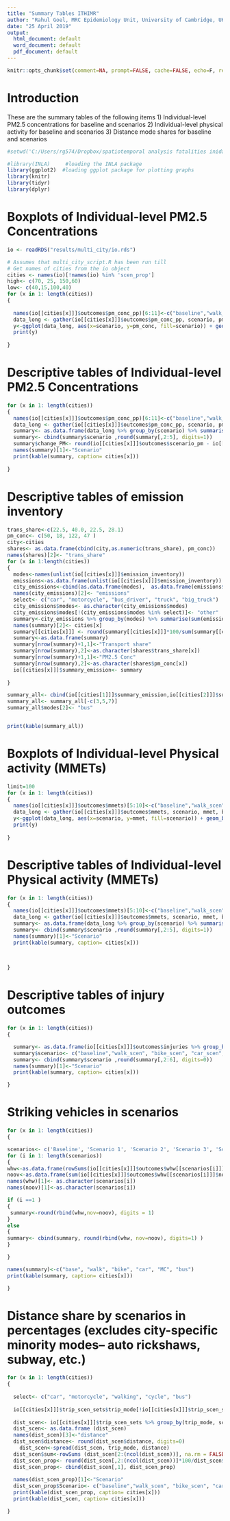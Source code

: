 ```yaml
---
title: "Summary Tables ITHIMR"
author: "Rahul Goel, MRC Epidemiology Unit, University of Cambridge, UK"
date: "25 April 2019"
output:
  html_document: default
  word_document: default
  pdf_document: default
---
```

```r
knitr::opts_chunk$set(comment=NA, prompt=FALSE, cache=FALSE, echo=F, results='asis')

```


# Introduction
These are the summary tables of the following items
1) Individual-level PM2.5 concentrations for baseline and scenarios
2) Individual-level physical activity for baseline and scenarios
3) Distance mode shares for baseline and scenarios


```r
#setwd('C:/Users/rg574/Dropbox/spatiotemporal analysis fatalities inida/Rajasthan tourism road deaths') #to create pretty tables
```

```r
#library(INLA)     #loading the INLA package
library(ggplot2)  #loading ggplot package for plotting graphs
library(knitr)     
library(tidyr)
library(dplyr)

```


# Boxplots of Individual-level PM2.5 Concentrations

```r
io <- readRDS("results/multi_city/io.rds")

# Assumes that multi_city_script.R has been run till 
# Get names of cities from the io object
cities <- names(io)[!names(io) %in% 'scen_prop']
high<- c(70, 25, 150,60)
low<- c(40,15,100,40)
for (x in 1: length(cities))
{
  
  names(io[[cities[x]]]$outcomes$pm_conc_pp)[6:11]<-c("baseline","walk_scen", "bike_scen", "car_scen", "MC_scen", "bus_scen")
  data_long <- gather(io[[cities[x]]]$outcomes$pm_conc_pp, scenario, pm_conc, baseline:bus_scen, factor_key=TRUE)
  y<-ggplot(data_long, aes(x=scenario, y=pm_conc, fill=scenario)) + geom_boxplot(outlier.shape = NA)+ ggtitle(cities[x])+ labs(y="Daily PM2.5 Concentration", x = "Scenarios")+ylim(low[x],high[x])
  print(y)
  
}
```




# Descriptive tables of Individual-level PM2.5 Concentrations

```r

for (x in 1: length(cities))
{
  names(io[[cities[x]]]$outcomes$pm_conc_pp)[6:11]<-c("baseline","walk_scen", "bike_scen", "car_scen", "MC_scen", "bus_scen")
  data_long <- gather(io[[cities[x]]]$outcomes$pm_conc_pp, scenario, pm_conc, baseline:bus_scen, factor_key=TRUE)
  summary<- as.data.frame(data_long %>% group_by(scenario) %>% summarise('mean'=mean(pm_conc),'5th'=quantile(pm_conc, 0.05),'50th'=quantile(pm_conc, 0.5),'95th'=quantile(pm_conc, 0.9)))
  summary<- cbind(summary$scenario ,round(summary[,2:5], digits=1))
  summary$change_PM<- round(io[[cities[x]]]$outcomes$scenario_pm - io[[cities[x]]]$outcomes$scenario_pm[1], digits=2)
  names(summary)[1]<-"Scenario"
  print(kable(summary, caption= cities[x]))
  
}
```




<!-- # Descriptive tables of emission inventory -->

<!-- ```{r, message=FALSE, warning=FALSE, echo=FALSE} -->

<!-- trans_share<-c(22.5, 40.0, 22.5, 28.1)  -->
<!-- pm_conc<- c(50, 18, 122, 47 ) -->
<!-- city<-cities -->
<!-- shares<- as.data.frame(cbind(city,as.numeric(trans_share), pm_conc)) -->
<!-- names(shares)[2]<- "trans_share" -->
<!-- for (x in 1:length(cities)) -->
<!-- { -->
<!--   modes<-names(unlist(io[[cities[x]]]$emission_inventory)) -->
<!--   emissions<-as.data.frame(unlist(io[[cities[x]]]$emission_inventory)) -->
<!--   city_emissions<-cbind(as.data.frame(modes),  as.data.frame(emissions$`unlist(io[[cities[x]]]$emission_inventory)`)) -->
<!--   names(city_emissions)[2]<- "emissions" -->
<!--   select<- c("car", "motorcycle", "bus_driver", "truck", "big_truck") -->
<!--   city_emissions$modes<- as.character(city_emissions$modes) -->
<!--   city_emissions$modes[!(city_emissions$modes %in% select)]<- "other" -->
<!--   summary<-city_emissions %>% group_by(modes) %>% summarise(sum(emissions)) -->
<!--   names(summary)[2]<- "emissions" -->
<!--   summary$emissions <- round(summary$emissions*100/sum(summary$emissions), digits=1) -->
<!--   summary<-as.data.frame(summary) -->
<!--   summary[nrow(summary)+1,1]<-"Transport share" -->
<!--   summary[nrow(summary),2]<-as.character(shares$trans_share[x]) -->
<!--   summary[nrow(summary)+1,1]<-"PM2.5 Conc" -->
<!--   summary[nrow(summary),2]<-as.character(shares$pm_conc[x]) -->
<!--   print(kable(summary, caption= cities[x])) -->

<!-- } -->

<!-- ``` -->


# Descriptive tables of emission inventory

```r

trans_share<-c(22.5, 40.0, 22.5, 28.1) 
pm_conc<- c(50, 18, 122, 47 )
city<-cities
shares<- as.data.frame(cbind(city,as.numeric(trans_share), pm_conc))
names(shares)[2]<- "trans_share"
for (x in 1:length(cities))
{
  modes<-names(unlist(io[[cities[x]]]$emission_inventory))
  emissions<-as.data.frame(unlist(io[[cities[x]]]$emission_inventory))
  city_emissions<-cbind(as.data.frame(modes),  as.data.frame(emissions$`unlist(io[[cities[x]]]$emission_inventory)`))
  names(city_emissions)[2]<- "emissions"
  select<- c("car", "motorcycle", "bus_driver", "truck", "big_truck")
  city_emissions$modes<- as.character(city_emissions$modes)
  city_emissions$modes[!(city_emissions$modes %in% select)]<- "other"
  summary<-city_emissions %>% group_by(modes) %>% summarise(sum(emissions))
  names(summary)[2]<- cities[x]
  summary[[cities[x]]] <- round(summary[[cities[x]]]*100/sum(summary[[cities[x]]]), digits=1)
  summary<-as.data.frame(summary)
  summary[nrow(summary)+1,1]<-"Transport share"
  summary[nrow(summary),2]<-as.character(shares$trans_share[x])
  summary[nrow(summary)+1,1]<-"PM2.5 Conc"
  summary[nrow(summary),2]<-as.character(shares$pm_conc[x])
  io[[cities[x]]]$summary_emission<- summary
  
}

summary_all<- cbind(io[[cities[1]]]$summary_emission,io[[cities[2]]]$summary_emission,io[[cities[3]]]$summary_emission,io[[cities[4]]]$summary_emission)
summary_all<- summary_all[-c(3,5,7)]
summary_all$modes[2]<- "bus"


print(kable(summary_all))
```


# Boxplots of Individual-level Physical activity (MMETs)

```r
limit=100
for (x in 1: length(cities))
{
  names(io[[cities[x]]]$outcomes$mmets)[5:10]<-c("baseline","walk_scen", "bike_scen", "car_scen", "MC_scen", "bus_scen")
  data_long <- gather(io[[cities[x]]]$outcomes$mmets, scenario, mmet, baseline:bus_scen, factor_key=TRUE)
  y<-ggplot(data_long, aes(x=scenario, y=mmet, fill=scenario)) + geom_boxplot(outlier.shape = NA)+ ggtitle(cities[x])+ labs(y="Weekly MMET", x = "Scenarios")+  ylim(0, limit)
  print(y)
  
}
```

# Descriptive tables of Individual-level Physical activity (MMETs)

```r
for (x in 1: length(cities))
{
  names(io[[cities[x]]]$outcomes$mmets)[5:10]<-c("baseline","walk_scen", "bike_scen", "car_scen", "MC_scen", "bus_scen")
  data_long <- gather(io[[cities[x]]]$outcomes$mmets, scenario, mmet, baseline:bus_scen, factor_key=TRUE)
  summary<- as.data.frame(data_long %>% group_by(scenario) %>% summarise('mean'=mean(mmet),'5th'=quantile(mmet, 0.05),'50th'=quantile(mmet, 0.5),'95th'=quantile(mmet, 0.9)))
  summary<- cbind(summary$scenario ,round(summary[,2:5], digits=1))
  names(summary)[1]<-"Scenario"
  print(kable(summary, caption= cities[x]))
  

  
}
```

# Descriptive tables of injury outcomes

```r
for (x in 1: length(cities))
{

  summary<- as.data.frame(io[[cities[x]]]$outcomes$injuries %>% group_by(scenario) %>% summarise('Ped'=sum(pedestrian,na.rm=T),'Bike'= sum(cycle), 'Car'=sum(car), "Motorcycle"=sum(motorcycle,na.rm=T), "All modes"=sum(Deaths,na.rm=T)))
  summary$scenario<- c("baseline","walk_scen", "bike_scen", "car_scen", "MC_scen", "bus_scen")
  summary<- cbind(summary$scenario ,round(summary[,2:6], digits=0))
  names(summary)[1]<-"Scenario"
  print(kable(summary, caption= cities[x]))

}
```

# Striking vehicles in scenarios

```r
for (x in 1: length(cities))
{

scenarios<- c('Baseline', 'Scenario 1', 'Scenario 2', 'Scenario 3', 'Scenario 4', 'Scenario 5')
for (i in 1: length(scenarios))
{
whw<-as.data.frame(rowSums(io[[cities[x]]]$outcomes$whw[[scenarios[i]]]$whw))
noov<-as.data.frame(sum(io[[cities[x]]]$outcomes$whw[[scenarios[i]]]$nov))
names(whw)[1]<- as.character(scenarios[i])
names(noov)[1]<-as.character(scenarios[i])

if (i ==1 )
{
 summary<-round(rbind(whw,nov=noov), digits = 1)
} 
else
{
summary<- cbind(summary, round(rbind(whw, nov=noov), digits=1) ) 
}

}

names(summary)<-c("base", "walk", "bike", "car", "MC", "bus")
print(kable(summary, caption= cities[x]))

}

```



# Distance share by scenarios in percentages (excludes city-specific minority modes-- auto rickshaws, subway, etc.)

```r
for (x in 1: length(cities))
{
  
  select<- c("car", "motorcycle", "walking", "cycle", "bus")
  
  io[[cities[x]]]$trip_scen_sets$trip_mode[!io[[cities[x]]]$trip_scen_sets$trip_mode %in% select]<- "other"
  
  dist_scen<- io[[cities[x]]]$trip_scen_sets %>% group_by(trip_mode, scenario) %>% summarise(sum(trip_distance))
  dist_scen<- as.data.frame (dist_scen)
  names(dist_scen)[3]<-"distance"
  dist_scen$distance<- round(dist_scen$distance, digits=0)
    dist_scen<-spread(dist_scen, trip_mode, distance)
  dist_scen$sum<-rowSums (dist_scen[2:(ncol(dist_scen))], na.rm = FALSE, dims = 1)
  dist_scen_prop<- round(dist_scen[,2:(ncol(dist_scen))]*100/dist_scen$sum, digits=1)
  dist_scen_prop<- cbind(dist_scen[,1], dist_scen_prop)
  
  names(dist_scen_prop)[1]<-"Scenario"
  dist_scen_prop$Scenario<- c("baseline","walk_scen", "bike_scen", "car_scen", "MC_scen", "bus_scen")
  print(kable(dist_scen_prop, caption= cities[x]))
  print(kable(dist_scen, caption= cities[x]))

}
```
